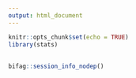 ```yaml
---
output: html_document
---
```


```r
knitr::opts_chunk$set(echo = TRUE)
library(stats)
```

## 


```r
bifag::session_info_nodep()
```

